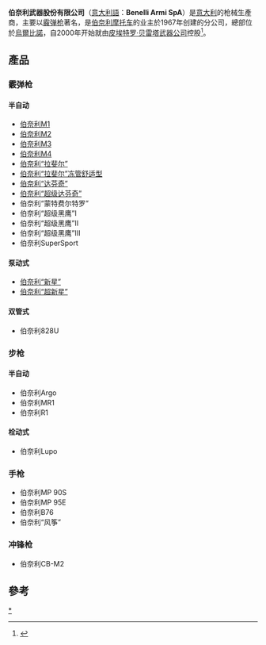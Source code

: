 {{expand|time=2016-08-22T10:16:48+00:00}}
{{noteTA
|G1=軍事
|G2=長度單位
|G3=Firearms
}}
{{Infobox company
| name             = Benelli Armi SpA
| logo             = <!-- 檔案不存在 [[Image:Benelli_firearms.svg|200px]] ，可從英文維基百科取得 -->
| caption          = 
| type             = 製造商
| foundation       = 1967年
| founder          = Giovanni Benelli<ref>{{cite web |url=http://www.benelli.it/Azienda/Index.asp?ID=23 |title=存档副本 |accessdate=2010-06-09 |deadurl=yes |archiveurl=https://web.archive.org/web/20100727162848/http://www.benelli.it/Azienda/Index.asp?ID=23 |archivedate=2010-07-27 }}</ref>
| defunct          = 
| location_city    = [[烏爾比諾|烏爾比諾]]
| location_country = [[意大利|意大利]]
| location         = 
| locations        = 
| key_people       = 
| industry         = [[槍械|槍械]]生產
| products         = 
| services         = 
| revenue          = 
| operating_income = 
| net_income       = 
| num_employees    = 
| parent           = [[貝瑞塔|貝瑞塔]]
| homepage         = [http://www.benelli.it/en benelli.it] 
}}
'''伯奈利武器股份有限公司'''（[[意大利語|意大利語]]：'''Benelli Armi SpA'''）是[[意大利|意大利]]的枪械生產商，主要以[[霰弹枪|霰弹枪]]著名，是[[伯奈利摩托车|伯奈利摩托车]]的业主於1967年创建的分公司，總部位於[[烏爾比諾|烏爾比諾]]，自2000年开始就由[[贝雷塔|皮埃特罗·贝雷塔武器公司]]控股<ref>{{Cite web |url=http://www.fundinguniverse.com/company-histories/Fabbrica-D-Armi-Pietro-Beretta-SpA-Company-History.html |title=Fabbrica D' Armi Pietro Beretta S.p.A. |access-date=2022-02-12 |archive-date=2012-03-19 |archive-url=https://web.archive.org/web/20120319170935/http://www.fundinguniverse.com/company-histories/Fabbrica-D-Armi-Pietro-Beretta-SpA-Company-History.html |dead-url=no }}</ref>。

==產品==
===霰弹枪===
====半自动====
*[[伯奈利M1_Super_90半自動霰彈槍|伯奈利M1]]
*[[伯奈利M2_Super_90半自動霰彈槍|伯奈利M2]]
*[[伯奈利M3_Super_90霰彈槍|伯奈利M3]]
*[[伯奈利M4_Super_90半自動霰彈槍|伯奈利M4]]
*[[伯奈利拉斐爾半自動霰彈槍|伯奈利“拉斐尔”]]
*[[伯奈利拉斐爾CrioComfort半自動霰彈槍|伯奈利“拉斐尔”冻管舒适型]]
*[[伯奈利達文西半自動霰彈槍|伯奈利“达芬奇”]]
*[[伯奈利超級達文西半自動霰彈槍|伯奈利“超级达芬奇”]]
*伯奈利“蒙特费尔特罗”
*伯奈利“超级黑鹰”I
*伯奈利“超级黑鹰”II
*伯奈利“超级黑鹰”III
*伯奈利SuperSport

====泵动式====
*[[伯奈利新星泵動式霰彈槍|伯奈利“新星”]]
*[[伯奈利超級新星泵動式霰彈槍|伯奈利“超新星”]]

====双管式====
*伯奈利828U

===步枪===
====半自动====
*伯奈利Argo
*伯奈利MR1
*伯奈利R1

====栓动式====
*伯奈利Lupo

===手枪===
*伯奈利MP 90S
*伯奈利MP 95E
*伯奈利B76
*伯奈利“风筝”

===冲锋枪===
*伯奈利CB-M2

==參考==
{{reflist}}

[[Category:伯奈利|*]]